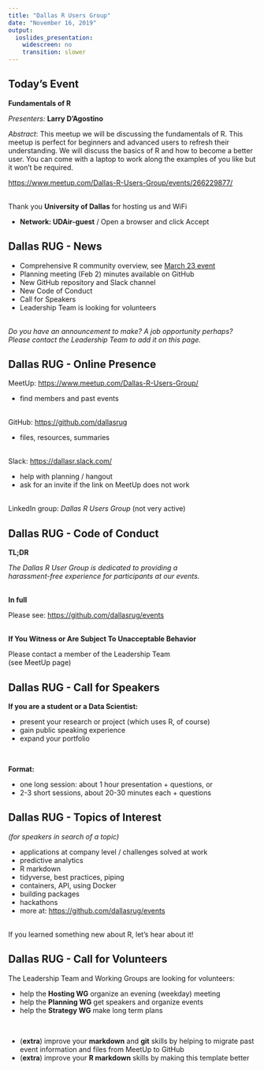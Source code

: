 ```yaml
---
title: "Dallas R Users Group"
date: "November 16, 2019"
output:
  ioslides_presentation:
    widescreen: no
    transition: slower
---
```


<!-- The script must remain before the first slide -->
<script src="https://ajax.googleapis.com/ajax/libs/jquery/1.12.2/jquery.min.js"></script>
<script>
    loopSlides = function() {
        if (slidedeck.curSlide_ == slidedeck.slides.length - 1) {
            slidedeck.curSlide_ = 0;
            slidedeck.updateSlides_();
        } else {
            slidedeck.nextSlide();
        }
    };
    
    $(document).ready(function() {
        // call loop function every ? ms
        window.setInterval(loopSlides, delay = 20000);
    })
</script>


## Today's Event

**Fundamentals of R**

_Presenters:_ **Larry D'Agostino**

_Abstract_: This meetup we will be discussing the fundamentals of R. This meetup is perfect for beginners and advanced users to refresh their understanding. We will discuss the basics of R and how to become a better user. You can come with a laptop to work along the examples of you like but it won't be required.

<https://www.meetup.com/Dallas-R-Users-Group/events/266229877/>

<br>
Thank you **University of Dallas** for hosting us and WiFi

- **Network: UDAir-guest** / Open a browser and click Accept


## Dallas RUG - News

- Comprehensive R community overview, see [March 23 event](https://www.meetup.com/Dallas-R-Users-Group/events/259461095/)
- Planning meeting (Feb 2) minutes available on GitHub
- New GitHub repository and Slack channel
- New Code of Conduct
- Call for Speakers
- Leadership Team is looking for volunteers

<br>
_Do you have an announcement to make? A job opportunity perhaps?_
_Please contact the Leadership Team to add it on this page._


## Dallas RUG - Online Presence

MeetUp: <https://www.meetup.com/Dallas-R-Users-Group/>  

- find members and past events

<br>
GitHub: <https://github.com/dallasrug>

- files, resources, summaries

<br>
Slack: <https://dallasr.slack.com/>  

- help with planning / hangout
- ask for an invite if the link on MeetUp does not work

<br>
LinkedIn group: _Dallas R Users Group_ (not very active)


## Dallas RUG - Code of Conduct

**TL;DR**

_The Dallas R User Group is dedicated to providing a_  
_harassment-free experience for participants at our events._

<br>
**In full**

Please see: <https://github.com/dallasrug/events>

<br>
**If You Witness or Are Subject To Unacceptable Behavior**

Please contact a member of the Leadership Team  
(see MeetUp page)



## Dallas RUG - Call for Speakers

**If you are a student or a Data Scientist:**

- present your research or project (which uses R, of course)
- gain public speaking experience 
- expand your portfolio

<br>

**Format:**

- one long session: about 1 hour presentation + questions, or
- 2-3 short sessions, about 20-30 minutes each + questions


## Dallas RUG - Topics of Interest

_(for speakers in search of a topic)_

- applications at company level / challenges solved at work
- predictive analytics 
- R markdown
- tidyverse, best practices, piping
- containers, API, using Docker
- building packages
- hackathons
- more at: <https://github.com/dallasrug/events>

<br>
If you learned something new about R, let's hear about it!


## Dallas RUG - Call for Volunteers

The Leadership Team and Working Groups are looking for volunteers:

- help the **Hosting WG** organize an evening (weekday) meeting
- help the **Planning WG** get speakers and organize events
- help the **Strategy WG** make long term plans

<br>

- (**extra**) improve your **markdown** and **git** skills by helping 
to migrate past event information and files from MeetUp to GitHub
- (**extra**) improve your **R markdown** skills by making this template better
